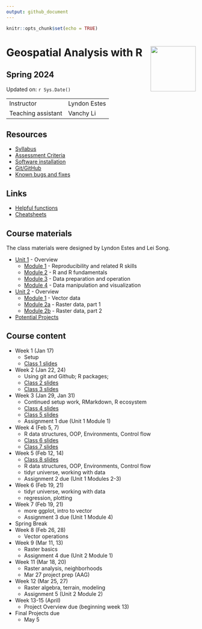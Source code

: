 ```yaml
---
output: github_document
---
```


```r
knitr::opts_chunk$set(echo = TRUE)
```

# Geospatial Analysis with R <img src="https://s28151.pcdn.co/offices/marketing-and-communications/wp-content/blogs.dir/3/files/sites/106/2019/08/CU_Seal_Red_SM_60_75_v4-768x768.png" align="right" width="120" />


## Spring 2024


Updated on: `r Sys.Date()`

<center>
------------------ ------------------------------------------------------
Instructor         Lyndon Estes 
Teaching assistant Vanchy Li
------------------ ------------------------------------------------------
</center>

## Resources
- [Syllabus](syllabus.html)
- [Assessment Criteria](assessment.html)
- [Software installation](software-installation.html)
- [Git/GitHub](git-github.html)
- [Known bugs and fixes](bugs-fixes.html)

## Links
- [Helpful functions](helpful_functions.html)
- [Cheatsheets](cheatsheets.html)

## Course materials

The class materials were designed by Lyndon Estes and Lei Song. 

- [Unit 1](unit1.html) - Overview
  - [Module 1](unit1-module1.html) - Reproducibility and related R skills
  - [Module 2](unit1-module2.html) - R and R fundamentals
  - [Module 3](unit1-module3.html) - Data preparation and operation
  - [Module 4](unit1-module4.html) - Data manipulation and visualization

- [Unit 2](unit2.html) - Overview
  - [Module 1](unit2-module1.html) - Vector data
  - [Module 2a](unit2-module2a.html) - Raster data, part 1
  - [Module 2b](unit2-module2b.html) - Raster data, part 2

- [Potential Projects](projects.html)

## Course content

- Week 1 (Jan 17)
  - Setup
  - [Class 1 slides](class1.html)
- Week 2 (Jan 22, 24)
  - Using git and Github; R packages; 
  - [Class 2 slides](class2.html)
  - [Class 3 slides](class3.html)
- Week 3 (Jan 29, Jan 31)
  - Continued setup work, RMarkdown, R ecosystem
  - [Class 4 slides](class4.html)
  - [Class 5 slides](class5.html)  
  - Assignment 1 due (Unit 1 Module 1)
- Week 4 (Feb 5, 7)
  - R data structures, OOP, Environments, Control flow
  - [Class 6 slides](class6.html)  
  - [Class 7 slides](class7.html)  
- Week 5 (Feb 12, 14)
  - [Class 8 slides](class8.html)  
  - R data structures, OOP, Environments, Control flow  
  - tidyr universe, working with data
  - Assignment 2 due (Unit 1 Modules 2-3)
- Week 6 (Feb 19, 21)
  - tidyr universe, working with data
  - regression, plotting
- Week 7 (Feb 19, 21)
  - more ggplot, intro to vector
  - Assignment 3 due (Unit 1 Module 4)
- Spring Break
- Week 8 (Feb 26, 28)
  - Vector operations
- Week 9 (Mar 11, 13) 
  - Raster basics
  - Assignment 4 due (Unit 2 Module 1)
- Week 11 (Mar 18, 20)
  - Raster analysis, neighborhoods
  - Mar 27 project prep (AAG)
- Week 12 (Mar 25, 27)
  - Raster algebra, terrain, modeling
  - Assignment 5 (Unit 2 Module 2) 
- Week 13-15 (April)
  - Project Overview due (beginning week 13)
- Final Projects due
  - May 5

